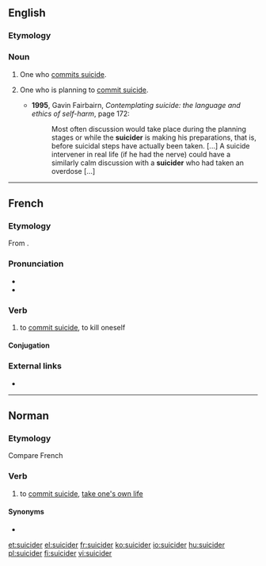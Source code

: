 ==English==

===Etymology===
{{suffix|suicide|er|lang=en}}

===Noun===
{{en-noun}}

# {{context|nonstandard|lang=en}} One who [[commit suicide|commits suicide]].
# {{context|medicine|social work|lang=en}} One who is planning to [[commit suicide]].
#* '''1995''', Gavin Fairbairn, ''Contemplating suicide: the language and ethics of self-harm'', page 172:
#*: Most often discussion would take place during the planning stages or while the '''suicider''' is making his preparations, that is, before suicidal steps have actually been taken. [...] A suicide intervener in real life (if he had the nerve) could have a similarly calm discussion with a '''suicider''' who had taken an overdose [...]

----

==French==

===Etymology===
From {{suffix|suicide|er|lang=fr}}.

===Pronunciation===
* {{audio|Fr-suicider.ogg|Audio|lang=fr}}
* {{IPA|/sɥi.si.de/|lang=fr}}

===Verb===
{{fr-verb|type=pronominal}}

# {{context|pronominal|lang=fr}} to [[commit suicide]], to kill oneself

====Conjugation====
{{fr-conj-er-refl-cons|suicid}}

===External links===
* {{R:TLFi}}

----

==Norman==
{{rfc-auto}}

===Etymology===
{{rfe|lang=nrf}}
Compare French {{term|suicider|se suicider|lang=fr}}

===Verb===
{{nrf-verb}}

# {{context|reflexive|sé suicider|lang=nrf}} to [[commit suicide]], [[take one's own life]]

====Synonyms====
* {{l|nrf|mêfaithe|s'mêfaithe}}

[[et:suicider]]
[[el:suicider]]
[[fr:suicider]]
[[ko:suicider]]
[[io:suicider]]
[[hu:suicider]]
[[pl:suicider]]
[[fi:suicider]]
[[vi:suicider]]